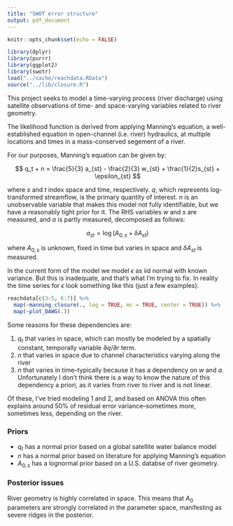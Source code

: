 ```yaml
---
title: "SWOT error structure"
output: pdf_document
---
```


```r
knitr::opts_chunk$set(echo = FALSE)

library(dplyr)
library(purrr)
library(ggplot2)
library(swotr)
load("../cache/reachdata.RData")
source("../lib/closure.R")
```

This project seeks to model a time-varying process (river discharge) using satellite observations of time- and space-varying variables related to river geometry. 

The likelihood function is derived from applying Manning's equation, a well-established equation in open-channel (i.e. river) hydraulics, at multiple locations and times in a mass-conserved segement of a river.

For our purposes, Manning's equation can be given by:

$$
q_t + n = \frac{5}{3} a_{st} - \frac{2}{3} w_{st} + \frac{1}{2}s_{st} + \epsilon_{st}
$$

where $s$ and $t$ index space and time, respectively. $q$, which represents log-transformed streamflow, is the primary quantity of interest. $n$ is an unobservable variable that makes this model not fully identifiable, but we have a reasonably tight prior for it. The RHS variables $w$ and $s$ are measured, and $a$ is partly measured, decomposed as follows:

$$
a_{st} = \log (A_{0, s} + \delta A_{st})
$$

where $A_{0, s}$ is unknown, fixed in time but varies in space and $\delta A_{st}$ is measured. 

In the current form of the model we model $\epsilon$ as iid normal with known variance. But this is inadequate, and that's what I'm trying to fix. In reality the time series for $\epsilon$ look something like this (just a few examples).

```r
reachdata[c(3:5, 6:7)] %>% 
  map(~manning_closure(., log = TRUE, mc = TRUE, center = TRUE)) %>% 
  map(~plot_DAWG(.))
```

Some reasons for these dependencies are:

1. $q_t$ that varies in space, which can mostly be modeled by a spatially constant, temporally variable $\partial q / \partial r$ term.
2. $n$ that varies in space due to channel characteristics varying along the river
3. $n$ that varies in time--typically because it has a dependency on $w$ and $a$. Unfortunately I don't think there is a way to know the nature of this dependency a priori, as it varies from river to river and is not linear. 

Of these, I've tried modeling 1 and 2, and based on ANOVA this often explains around 50% of residual error variance--sometimes more, sometimes less, depending on the river.

### Priors

- $q_t$ has a normal prior based on a global satellite water balance model
- $n$ has a normal prior based on literature for applying Manning's equation
- $A_{0, s}$ has a lognormal prior based on a U.S. databse of river geometry. 

### Posterior issues

River geometry is highly correlated in space. This means that $A_0$ parameters are strongly correlated in the parameter space, manifesting as severe ridges in the posterior. 
